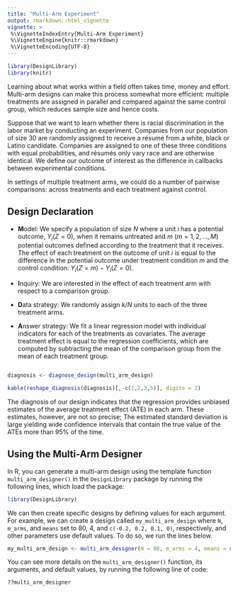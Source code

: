 ```yaml
---
title: "Multi-Arm Experiment"
output: rmarkdown::html_vignette
vignette: >
 %\VignetteIndexEntry{Multi-Arm Experiment}
 %\VignetteEngine{knitr::rmarkdown}
 %\VignetteEncoding{UTF-8}
---
```

  
  
```r
library(DesignLibrary)
library(knitr)
```

Learning about what works within a field often takes time, money and effort. Multi-arm designs can make this process somewhat more efficient: multiple treatments are assigned in parallel and compared against the same control group, which reduces sample size and hence costs. 

Suppose that we want to learn whether there is racial discrimination in the labor market by conducting an experiment. Companies from our population of size $30$ are randomly assigned to receive a résumé from a white, black or Latino candidate. Companies are assigned to one of these three conditions with equal probabilities, and résumés only vary race and are otherwise identical. We define our outcome of interest as the difference in callbacks between experimental conditions. 

In settings of multiple treatment arms, we could do a number of pairwise comparisons: across treatments and each treatment against control. 
<!--One must be however careful since increasing the number of hyphoteses being tested might increase the probability of type 1 error -->
  
  
## Design Declaration
  
  - **M**odel: We specify a population of size $N$ where a unit $i$ has a potential outcome, $Y_i(Z = 0)$, when it remains untreated and $m$ $(m = 1, 2, ..., M)$ potential outcomes defined according to the treatment that it receives. The effect of each treatment on the outcome of unit $i$ is equal to the difference in the potential outcome under treatment condition $m$ and the control condition: $Y_i(Z = m)  -Y_i(Z = 0)$.

- **I**nquiry:  We are interested in the effect of each treatment arm with respect to a comparison group.

- **D**ata strategy: We randomly assign $k/N$ units to each of the three treatment arms.

- **A**nswer strategy: We fit a linear regression model with individual indicators for each of the treatments as covariates. The average treatment effect is equal to the regression coefficients, which are computed by subtracting the mean of the comparison group from the mean of each treatment group.


```r
```

```r
diagnosis <- diagnose_design(multi_arm_design)
```

```r
kable(reshape_diagnosis(diagnosis)[,-c(1,2,3,5)], digits = 2)
```

The diagnosis of our design indicates that the regression provides unbiased estimates of  the average treatment effect (ATE) in each arm. These estimates, however, are not so precise;  The estimated standard deviation is large yielding wide confidence intervals that contain the true value of the ATEs more than 95\% of the time.

## Using the  Multi-Arm Designer

In R, you can generate a multi-arm design using the template function `multi_arm_designer()` in the `DesignLibrary` package by running the following lines, which load the package:
  
```r
library(DesignLibrary)
```

We can then create specific designs by defining values for each argument. For example, we can create a design called `my_multi_arm_design` where `N`, `m_arms`, and `means` set to 80, 4, and `c(-0.2, 0.2, 0.1, 0)`, respectively, and other parameters use default values. To do so, we run the lines below.

```r
my_multi_arm_design <- multi_arm_designer(N = 80, m_arms = 4, means = c(-0.2, 0.2, 0.1, 0))
```

You can see more details on the `multi_arm_designer()` function, its arguments, and default values, by running the following line of code:
  
```r
??multi_arm_designer
```

